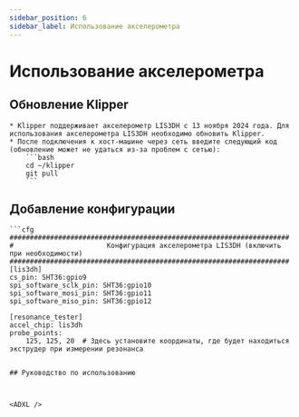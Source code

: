 ```yaml
---
sidebar_position: 6
sidebar_label: Использование акселерометра
---
```


# Использование акселерометра



## Обновление Klipper

    * Klipper поддерживает акселерометр LIS3DH с 13 ноября 2024 года. Для использования акселерометра LIS3DH необходимо обновить Klipper.
    * После подключения к хост-машине через сеть введите следующий код (обновление может не удаться из-за проблем с сетью):
        ```bash
        cd ~/klipper 
        git pull
        ```
## Добавление конфигурации


    ```cfg
    #####################################################################
    #                       Конфигурация акселерометра LIS3DH (включить при необходимости)
    #####################################################################
    [lis3dh]
    cs_pin: SHT36:gpio9
    spi_software_sclk_pin: SHT36:gpio10
    spi_software_mosi_pin: SHT36:gpio11
    spi_software_miso_pin: SHT36:gpio12

    [resonance_tester]
    accel_chip: lis3dh
    probe_points:
        125, 125, 20  # Здесь установите координаты, где будет находиться экструдер при измерении резонанса


```

## Руководство по использованию



<ADXL />